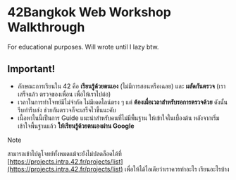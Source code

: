 # 42Bangkok Web Workshop Walkthrough

For educational purposes. Will wrote until I lazy btw.

## Important!

- ลักษณะการเรียนใน 42 คือ **เรียนรู้ด้วยตนเอง** (ไม่มีการสอนหรือเฉลย) และ **ผลัดกันตรวจ** (เราเสร็จแล้ว ตรวจของเพื่อน เพื่อให้เราไปต่อ)
- เวลาในการทำโจทย์มีไม่จำกัด ไม่มีเดดไลน์ตรง ๆ แต่ **ต้องเผื่อเวลาสำหรับรอการตรวจด้วย** ดังนั้นรีบทำรีบส่ง ช่วยกันตรวจก็จะเสร็จไวขึ้นนะคับ
- เนื้อหาในนี้เป็นการ Guide แนะนำสำหรับคนที่ไม่มีพื้นฐาน ให้เข้าใจในเบื้องต้น หลังจากเริ่มเข้าใจพื้นฐานแล้ว **ให้เรียนรู้ด้วยตนเองผ่าน Google**

> [!NOTE]
>
> สามารถเข้าไปดูโจทย์ทั้งหมดแม้จะยังไม่ปลดล็อคได้ที่ [https://projects.intra.42.fr/projects/list](https://projects.intra.42.fr/projects/list)
> เพื่อให้ได้ไอเดียว่าเราควรทำอะไร เรียนอะไรบ้าง